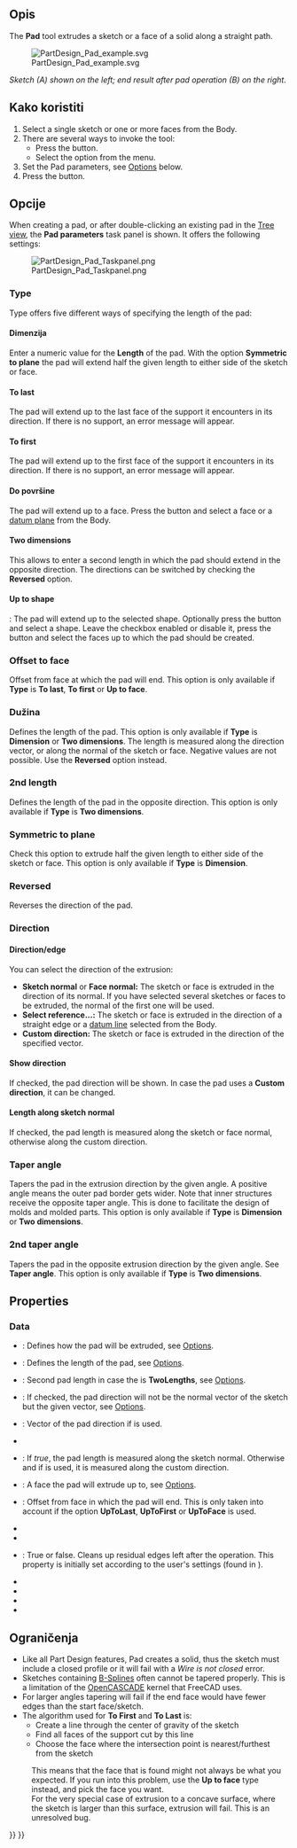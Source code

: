 <languages/>

{{Docnav
|[[PartDesign_CoordinateSystem|Create a local coordinate system]]
|[[PartDesign_Revolution|Revolution]]
|[[PartDesign_Workbench|PartDesign]]
|IconL=PartDesign_CoordinateSystem.svg
|IconR=PartDesign_Revolution.svg
|IconC=Workbench_PartDesign.svg
}}

{{GuiCommand
|Name=PartDesign Pad
|MenuLocation=Part Design → Create an additive feature → Pad
|Workbenches=[[PartDesign_Workbench|PartDesign]]
|SeeAlso=[[PartDesign_Pocket|PartDesign Pocket]]
}}

<span id="Description"></span>
==Opis==

The '''Pad''' tool extrudes a sketch or a face of a solid along a straight path.

[[File:PartDesign Pad example.svg|none]]

''Sketch (A) shown on the left; end result after pad operation (B) on the right.''

<span id="Usage"></span>
==Kako koristiti==

# Select a single sketch or one or more faces from the Body.
# There are several ways to invoke the tool:
#* Press the {{Button|[[Image:PartDesign_Pad.svg|16px]] [[PartDesign_Pad|Pad]]}} button.
#* Select the {{MenuCommand|Part Design → Create an additive feature → [[Image:PartDesign_Pad.svg|16px]] Pad}} option from the menu.
# Set the Pad parameters, see [[#Options|Options]] below.
# Press the {{Button|OK}} button.

<span id="Options"></span>
==Opcije==

When creating a pad, or after double-clicking an existing pad in the [[Tree_view|Tree view]], the '''Pad parameters''' task panel is shown. It offers the following settings:

[[Image:PartDesign_Pad_Taskpanel.png|frame|left]]

===Type===

Type offers five different ways of specifying the length of the pad:

<span id="Dimension"></span>
====Dimenzija====

Enter a numeric value for the '''Length''' of the pad. With the option '''Symmetric to plane''' the pad will extend half the given length to either side of the sketch or face.

====To last====

The pad will extend up to the last face of the support it encounters in its direction. If there is no support, an error message will appear.

====To first====

The pad will extend up to the first face of the support it encounters in its direction. If there is no support, an error message will appear.

<span id="Up_to_face"></span>
====Do površine====

The pad will extend up to a face. Press the {{Button|Select face}} button and select a face or a [[PartDesign_Plane|datum plane]] from the Body.

====Two dimensions====

This allows to enter a second length in which the pad should extend in the opposite direction. The directions can be switched by checking the '''Reversed''' option.

====Up to shape====

{{Version|1.0}}: The pad will extend up to the selected shape. Optionally press the {{Button|Select shape}} button and select a shape. Leave the {{Button|Select all faces}} checkbox enabled or disable it, press the {{Button|Select faces}} button and select the faces up to which the pad should be created.

=== Offset to face ===

Offset from face at which the pad will end. This option is only available if '''Type''' is '''To last''', '''To first''' or '''Up to face'''.

<span id="Length"></span>
===Dužina===

Defines the length of the pad. This option is only available if '''Type''' is '''Dimension''' or '''Two dimensions'''. The length is measured along the direction vector, or along the normal of the sketch or face. Negative values are not possible. Use the '''Reversed''' option instead.

=== 2nd length ===

Defines the length of the pad in the opposite direction. This option is only available if '''Type''' is '''Two dimensions'''.

=== Symmetric to plane ===

Check this option to extrude half the given length to either side of the sketch or face. This option is only available if '''Type''' is '''Dimension'''.

=== Reversed ===

Reverses the direction of the pad.

===Direction===

==== Direction/edge ====

You can select the direction of the extrusion:

* '''Sketch normal''' or '''Face normal:''' The sketch or face is extruded in the direction of its normal. If you have selected several sketches or faces to be extruded, the normal of the first one will be used.
* '''Select reference...:''' The sketch or face is extruded in the direction of a straight edge or a [[PartDesign_Line|datum line]] selected from the Body.
* '''Custom direction:''' The sketch or face is extruded in the direction of the specified vector.

==== Show direction ==== 

If checked, the pad direction will be shown. In case the pad uses a '''Custom direction''', it can be changed.

==== Length along sketch normal ====

If checked, the pad length is measured along the sketch or face normal, otherwise along the custom direction.

=== Taper angle ===

Tapers the pad in the extrusion direction by the given angle. A positive angle means the outer pad border gets wider. Note that inner structures receive the opposite taper angle. This is done to facilitate the design of molds and molded parts. This option is only available if '''Type''' is '''Dimension''' or '''Two dimensions'''.

=== 2nd taper angle ===

Tapers the pad in the opposite extrusion direction by the given angle. See '''Taper angle'''. This option is only available if '''Type''' is '''Two dimensions'''.

==Properties==

===Data===

{{TitleProperty|Pad}}

* {{PropertyData|Type|Enumeration}}: Defines how the pad will be extruded, see [[#Options|Options]].
* {{PropertyData|Length|Length}}: Defines the length of the pad, see [[#Options|Options]].
* {{PropertyData|Length2|Length}}: Second pad length in case the {{PropertyData|Type}} is '''TwoLengths''', see [[#Options|Options]].
* {{PropertyData|Use Custom Vector|Bool}}: If checked, the pad direction will not be the normal vector of the sketch but the given vector, see [[#Options|Options]].
* {{PropertyData|Direction|Vector}}: Vector of the pad direction if {{PropertyData|Use Custom Vector}} is used.
* {{PropertyData|Reference Axis|LinkSub}}
* {{PropertyData|Along Sketch Normal|Bool}}: If ''true'', the pad length is measured along the sketch normal. Otherwise and if {{PropertyData|Use Custom Vector}} is used, it is measured along the custom direction.
* {{PropertyData|Up To Face|LinkSub}}: A face the pad will extrude up to, see [[#Options|Options]].
* {{PropertyData|Offset|Length}}: Offset from face in which the pad will end. This is only taken into account if the {{PropertyData|Type}} option '''UpToLast''', '''UpToFirst''' or '''UpToFace''' is used.
* {{PropertyData|Taper Angle|Angle}}
* {{PropertyData|Taper Angle2|Angle}}

{{TitleProperty|Part Design}}

* {{PropertyData|Refine|Bool}}: True or false. Cleans up residual edges left after the operation. This property is initially set according to the user's settings (found in {{MenuCommand|Preferences → Part Design → General → Model settings}}).

{{TitleProperty|Sketch Based}}

* {{PropertyData|Profile|LinkSub}}
* {{PropertyData|Midplane|Bool}}
* {{PropertyData|Reversed|Bool}}
* {{PropertyData|Allow Multi Face|Bool}}

<span id="Limitations"></span>
==Ograničenja==

* Like all Part Design features, Pad creates a solid, thus the sketch must include a closed profile or it will fail with a ''Wire is not closed'' error.
* Sketches containing [[B-Splines|B-Splines]] often cannot be tapered properly. This is a limitation of the [[OpenCASCADE|OpenCASCADE]] kernel that FreeCAD uses.
* For larger angles tapering will fail if the end face would have fewer edges than the start face/sketch.
* The algorithm used for '''To First''' and '''To Last''' is:
** Create a line through the center of gravity of the sketch
** Find all faces of the support cut by this line
** Choose the face where the intersection point is nearest/furthest from the sketch
: This means that the face that is found might not always be what you expected. If you run into this problem, use the '''Up to face''' type instead, and pick the face you want.
: For the very special case of extrusion to a concave surface, where the sketch is larger than this surface, extrusion will fail. This is an unresolved bug.


{{Docnav
|[[PartDesign_CoordinateSystem|Create a local coordinate system]]
|[[PartDesign_Revolution|Revolution]]
|[[PartDesign_Workbench|PartDesign]]
|IconL=PartDesign_CoordinateSystem.svg
|IconR=PartDesign_Revolution.svg
|IconC=Workbench_PartDesign.svg
}}

{{PartDesign Tools navi{{#translation:}}}}
{{Userdocnavi{{#translation:}}}}